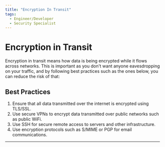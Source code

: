 ```yaml
---
title: "Encryption In Transit"
tags:
  - Engineer/Developer
  - Security Specialist
---
```



<TagProvider>
<TagFilter />

# Encryption in Transit

<TagList tags={frontmatter.tags} />
<AttributionList contributors={frontmatter.contributors} />

Encryption in transit means how data is being encrypted while it flows across networks. This is important as you don't
want anyone eavesdropping on your traffic, and by following best practices such as the ones below, you can reduce the
risk of that:

## Best Practices

1. Ensure that all data transmitted over the internet is encrypted using TLS/SSL.
2. Use secure VPNs to encrypt data transmitted over public networks such as public WiFi.
3. Use SSH for secure remote access to servers and other infrastructure.
4. Use encryption protocols such as S/MIME or PGP for email communications.

---

</TagProvider>
<ContributeFooter />
